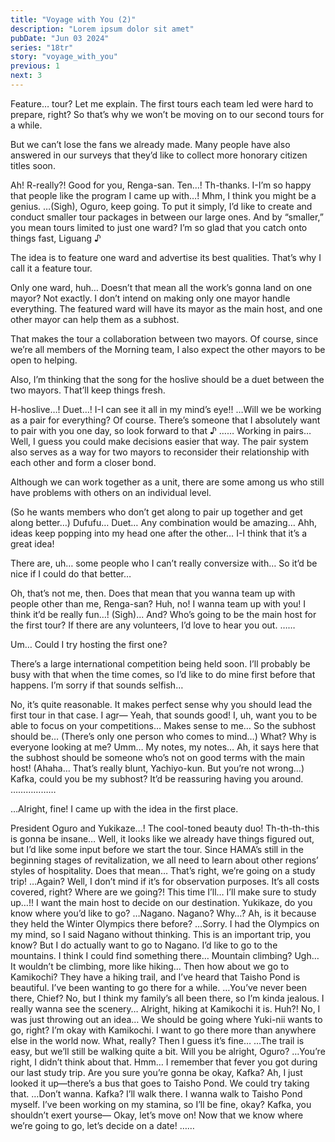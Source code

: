 ```yaml
---
title: "Voyage with You (2)"
description: "Lorem ipsum dolor sit amet"
pubDate: "Jun 03 2024"
series: "18tr"
story: "voyage_with_you"
previous: 1
next: 3
---
```



<Location name="HAMA Tours - Meeting Space"/>

<Bubble character="Yukikaze">
Feature… tour?
</Bubble>

<Bubble character="Kafka">
Let me explain. The first tours each team led were hard to prepare, right? So that’s why we won’t be moving on to our second tours for a while.

But we can’t lose the fans we already made. Many people have also answered in our surveys that they’d like to collect more honorary citizen titles soon.
</Bubble>

<Bubble character="Renga">
Ah! R-really?!
</Bubble>

<Bubble character="Ten">
Good for you, Renga-san.
</Bubble>

<Bubble character="Renga">
Ten…! Th-thanks. I-I’m so happy that people like the program I came up with…!
</Bubble>

<Bubble character="Ten">
Mhm, I think you might be a genius.
</Bubble>

<Bubble character="Liguang">
…(Sigh), Oguro, keep going.
</Bubble>

<Bubble character="Kafka">
To put it simply, I’d like to create and conduct smaller tour packages in between our large ones.
</Bubble>

<Bubble character="Liguang">
And by “smaller,” you mean tours limited to just one ward?
</Bubble>

<Bubble character="Kafka">
I’m so glad that you catch onto things fast, Liguang ♪

The idea is to feature one ward and advertise its best qualities. That’s why I call it a feature tour.
</Bubble>

<Bubble character="Ten">
Only one ward, huh… Doesn’t that mean all the work’s gonna land on one mayor?
</Bubble>

<Bubble character="Kafka">
Not exactly. I don’t intend on making only one mayor handle everything. The featured ward will have its mayor as the main host, and one other mayor can help them as a subhost.

That makes the tour a collaboration between two mayors. Of course, since we’re all members of the Morning team, I also expect the other mayors to be open to helping.

Also, I’m thinking that the song for the hoslive should be a duet between the two mayors. That’ll keep things fresh.
</Bubble>

<Bubble character="Yachiyo">
H-hoslive…! Duet…! I-I can see it all in my mind’s eye!!
</Bubble>

<Bubble character="Liguang">
…Will we be working as a pair for everything?
</Bubble>

<Bubble character="Kafka">
Of course. There’s someone that I absolutely want to pair with you one day, so look forward to that ♪
</Bubble>

<Bubble character="Liguang">
……
</Bubble>

<Bubble character="Ten">
Working in pairs… Well, I guess you could make decisions easier that way.
</Bubble>

<Bubble character="Kafka">
The pair system also serves as a way for two mayors to reconsider their relationship with each other and form a closer bond.

Although we can work together as a unit, there are some among us who still have problems with others on an individual level.
</Bubble>

<Bubble mc>
(So he wants members who don’t get along to pair up together and get along better…)
</Bubble>

<Bubble character="Yachiyo">
Dufufu… Duet… Any combination would be amazing… Ahh, ideas keep popping into my head one after the other…
</Bubble>

<Bubble character="Renga">
I-I think that it’s a great idea!

There are, uh… some people who I can’t really conversize with… So it’d be nice if I could do that better…
</Bubble>

<Bubble character="Ten">
Oh, that’s not me, then. Does that mean that you wanna team up with people other than me, Renga-san?
</Bubble>

<Bubble character="Renga">
Huh, no! I wanna team up with you! I think it’d be really fun…!
</Bubble>

<Bubble character="Liguang">
(Sigh)... And? Who’s going to be the main host for the first tour?
</Bubble>

<Bubble character="Kafka">
If there are any volunteers, I’d love to hear you out.
</Bubble>

<Bubble character="Yukikaze">
……

Um… Could I try hosting the first one?

There’s a large international competition being held soon. I’ll probably be busy with that when the time comes, so I’d like to do mine first before that happens. I’m sorry if that sounds selfish…
</Bubble>

<Bubble character="Liguang">
No, it’s quite reasonable. It makes perfect sense why you should lead the first tour in that case.
</Bubble>

<Bubble character="Renga">
I agr— Yeah, that sounds good! I, uh, want you to be able to focus on your competitions…
</Bubble>

<Bubble character="Ten">
Makes sense to me… So the subhost should be…
</Bubble>

<Bubble mc>
(There’s only one person who comes to mind…)
</Bubble>

<Bubble character="Kafka">
What? Why is everyone looking at me?
</Bubble>

<Bubble character="Yachiyo">
Umm… My notes, my notes… Ah, it says here that the subhost should be someone who’s not on good terms with the main host!
</Bubble>

<Bubble mc>
(Ahaha… That’s really blunt, Yachiyo-kun. But you’re not wrong…)
</Bubble>

<Bubble character="Yukikaze">
Kafka, could you be my subhost? It’d be reassuring having you around.
</Bubble>

<Bubble character="Kafka">
………………

…Alright, fine! I came up with the idea in the first place.
</Bubble>

<Bubble character="Yachiyo">
President Oguro and Yukikaze…! The cool-toned beauty duo! Th-th-th-this is gonna be insane…
</Bubble>

<Bubble character="Kafka">
Well, it looks like we already have things figured out, but I’d like some input before we start the tour. Since HAMA’s still in the beginning stages of revitalization, we all need to learn about other regions’ styles of hospitality.
</Bubble>

<Bubble mc>
Does that mean…
</Bubble>

<Bubble character="Kafka">
That’s right, we’re going on a study trip!
</Bubble>

<Bubble character="Liguang">
…Again? Well, I don’t mind if it’s for observation purposes.
</Bubble>

<Bubble character="Ten">
It’s all costs covered, right?
</Bubble>

<Bubble character="Renga">
Where are we going?! This time I’ll… I’ll make sure to study up…!!
</Bubble>

<Bubble character="Kafka">
I want the main host to decide on our destination. Yukikaze, do you know where you’d like to go?
</Bubble>

<Bubble character="Yukikaze">
…Nagano.
</Bubble>

<Bubble mc>
Nagano? Why…? Ah, is it because they held the Winter Olympics there before?
</Bubble>

<Bubble character="Yukikaze">
…Sorry. I had the Olympics on my mind, so I said Nagano without thinking.
</Bubble>

<Bubble character="Kafka">
This is an important trip, you know?
</Bubble>

<Bubble character="Yukikaze">
But I do actually want to go to Nagano. I’d like to go to the mountains. I think I could find something there…
</Bubble>

<Bubble character="Ten">
Mountain climbing? Ugh…
</Bubble>

<Bubble character="Yukikaze">
It wouldn’t be climbing, more like hiking…
</Bubble>

<Bubble mc>
Then how about we go to Kamikochi? They have a hiking trail, and I’ve heard that Taisho Pond is beautiful. I’ve been wanting to go there for a while.
</Bubble>

<Bubble character="Kafka">
…You’ve never been there, Chief?
</Bubble>

<Bubble mc>
No, but I think my family’s all been there, so I’m kinda jealous. I really wanna see the scenery…
</Bubble>

<Bubble character="Kafka">
Alright, hiking at Kamikochi it is.
</Bubble>

<Bubble mc>
Huh?! No, I was just throwing out an idea… We should be going where Yuki-nii wants to go, right?
</Bubble>

<Bubble character="Yukikaze">
I’m okay with Kamikochi. I want to go there more than anywhere else in the world now.
</Bubble>

<Bubble mc>
What, really? Then I guess it’s fine…
</Bubble>

<Bubble character="Liguang">
…The trail is easy, but we’ll still be walking quite a bit. Will you be alright, Oguro?
</Bubble>

<Bubble character="Yukikaze">
…You’re right, I didn’t think about that.
</Bubble>

<Bubble character="Renga">
Hmm… I remember that fever you got during our last study trip. Are you sure you’re gonna be okay, Kafka?
</Bubble>

<Bubble character="Ten">
Ah, I just looked it up—there’s a bus that goes to Taisho Pond. We could try taking that.
</Bubble>

<Bubble character="Kafka">
…Don’t wanna.
</Bubble>

<Bubble character="Yukikaze">
Kafka?
</Bubble>

<Bubble character="Kafka">
I’ll walk there. I wanna walk to Taisho Pond myself. I’ve been working on my stamina, so I’ll be fine, okay?
</Bubble>

<Bubble character="Yukikaze">
Kafka, you shouldn’t exert yourse—
</Bubble>

<Bubble character="Kafka">
Okay, let’s move on! Now that we know where we’re going to go, let’s decide on a date!
</Bubble>

<Bubble character="Yukikaze">
……
</Bubble>
